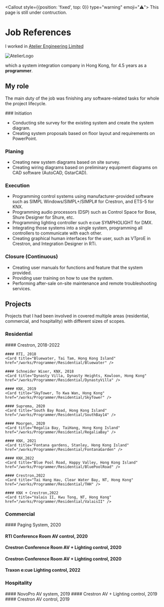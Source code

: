 
<Callout style={{position: 'fixed', top: 0}} type="warning" emoji="⚠️">
  This page is still under contruction.
</Callout>


# Job References

I worked in [Atelier Engineering Limited](http://www.atelier-hk.com/en/)

 ![AtelierLogo](/../public/pic/ate_logo.png)
 
 
which a system integration company in Hong Kong, for 4.5 years as a **programmer**. 

## My role

The main duty of the job was finishing any software-related tasks for whole the project lifecycle. 

<Steps>
### Initiation
 
- Conducting site survey for the existing system and create the system diagram.
- Creating system proposals based on floor layout and requirements on PowerPoint.
 
### Planing
 
- Creating new system diagrams based on site survey.
- Creating wiring diagrams based on preliminary equipment diagrams on CAD software (AutoCAD, GstarCAD).

### Execution

- Programming control systems using manufacturer-provided software such as SIMPL Windows/SIMPL+/SIMPL# for Crestron, and ETS-5 for KNX.
- Programming audio processors (DSP) such as Control Space for Bose, Shure Designer for Shure, etc.
- Programming lighting controller such e:cue SYMPHOLIGHT for DMX.
- Integrating those systems into a single system, programming all controllers to communicate with each other.
- Creating graphical human interfaces for the user, such as VTproE in Crestron, and Integration Designer in RTi.

### Closure (Continuous)

- Creating user manuals for functions and feature that the system provided.
- Providing user training on how to use the system.
- Performing after-sale on-site maintenance and remote troubleshooting services.

</Steps>

 ## Projects 

 Projects that I had been involved in covered multiple areas (residential, commercial, and hospitality) with different sizes of scopes.


### Residential

<Cards>
<Steps>
    #### Crestron, 2018-2022
    <Card title="South Bay Road, Hong Kong Island" href="/works/Programmer/Residential/SouthBay20" />
    
    #### RTI, 2018
    <Card title="Bluewater, Tai Tam, Hong Kong Island" href="/works/Programmer/Residential/Bluewater" />

    #### Schneider Wiser, KNX, 2018
    <Card title="Dynasty Villa, Dynasty Heights, Kowloon, Hong Kong" href="/works/Programmer/Residential/DynastyVilla" />

    #### KNX, 2019
    <Card title="SkyTower, To Kwa Wan, Hong Kong" href="/works/Programmer/Residential/SkyTower" />

    #### Suprema, 2020
    <Card title="South Bay Road, Hong Kong Island" href="/works/Programmer/Residential/SouthBay14" />

    #### Moorgen, 2020
    <Card title="Regalia Bay, TaiHang, Hong Kong Island" href="/works/Programmer/Residential/RegaliaBay" />

    #### KNX, 2021
    <Card title="Fontana gardens, Stanley, Hong Kong Island" href="/works/Programmer/Residential/FontanaGarden" />

    #### KNX,2022
    <Card title="Blue Pool Road, Happy Valley, Hong Kong Island" href="/works/Programmer/Residential/BluePoolRoad" />

    #### Crestron,2022
    <Card title="Tai Hang Hau, Clear Water Bay, NT, Hong Kong" href="/works/Programmer/Residential/THH" />

    #### KNX + Crestron,2022
    <Card title="Valais II, Kwu Tong, NT, Hong Kong" href="/works/Programmer/Residential/ValaisII" />
  </Steps>
</Cards>

### Commercial

<Steps>
  #### Paging System, 2020
  <Card title="Upway China Office, Tsuen Wan, NT, HK" href="/works/Programmer/Commercial/UpwayChina" />

  #### RTI Conference Room AV control, 2020
  <Card title="Yamato Logistic, Kowloon " href="/works/Programmer/Commercial/YamatoLGT" />

  #### Crestron Conference Room AV + Lighting control, 2020
  <Card title="Lai Tak Enterprises Ltd, Kowloon Bay, Kowloon " href="/works/Programmer/Commercial/LaiTak" />

  #### Crestron Conference Room AV + Lighting control, 2020
  <Card title="Golden Century international holdings group ltd, CasuewayBay, Hong Kong " href="/works/Programmer/Commercial/TimesSQ" />

  #### Traxon e:cue Lighting control, 2022
  <Card title="World Trade Centre, Hong Kong" href="/works/Programmer/Commercial/WTC" />
</Steps>

### Hospitality

<Steps>
  #### NovoPro AV system, 2019
  <Card title="GrandHyatt Hotel Business Centre(G/F), Hong Kong Island" href="/works/Programmer/Hospitality/GHHK-BusinessCenter" />
  #### Crestron AV + Lighting control, 2019
  <Card title="GrandHyatt Hotel President Suite(36/F), Hong Kong Island" href="/works/Programmer/Hospitality/GHHK-PresidentSuite" />
  #### Crestron AV control, 2019
  <Card title="GrandHyatt Hotel Grand Cafe(2/F), Hong Kong Island " href="/works/Programmer/Hospitality/GHHK-Cafe" />
</Steps>